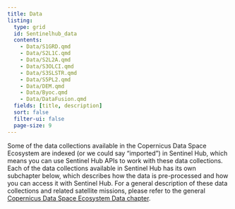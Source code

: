 ```yaml
---
title: Data
listing:
  type: grid
  id: Sentinelhub_data
  contents:
    - Data/S1GRD.qmd
    - Data/S2L1C.qmd
    - Data/S2L2A.qmd
    - Data/S3OLCI.qmd
    - Data/S3SLSTR.qmd
    - Data/S5PL2.qmd
    - Data/DEM.qmd
    - Data/Byoc.qmd
    - Data/DataFusion.qmd
  fields: [title, description]
  sort: false
  filter-ui: false
  page-size: 9
---
```

Some of the data collections available in the Copernicus Data Space
Ecosystem are indexed (or we could say "imported") in Sentinel Hub,
which means you can use Sentinel Hub APIs to work with these data
collections. Each of the data collections available in Sentinel Hub
has its own subchapter below, which describes how the data is
pre-processed and how you can access it with Sentinel Hub. For a
general description of these data collections and related satellite
missions, please refer to the general [Copernicus Data Space Ecosystem
Data chapter](/Data.qmd).

::: {#Sentinelhub_data}
:::